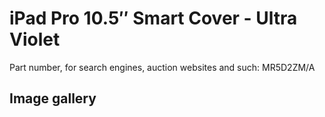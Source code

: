 
# iPad Pro 10.5″ Smart Cover - Ultra Violet

Part number, for search engines, auction websites and such: MR5D2ZM/A

## Image gallery

<div style={{ width: "768px" }}>
  <GalleryComponent
    images={[
      {
        original: "/everysource/MR5D2.webp",
        thumbnail: "/everypreview/MR5D2.webp",
      },
      {
        original: "/everysource/MR5D2_AV1_GOLD.webp",
        thumbnail: "/everypreview/MR5D2_AV1_GOLD.webp",
      },
      {
        original: "/everysource/MR5D2_AV1_ROSEGOLD.webp",
        thumbnail: "/everypreview/MR5D2_AV1_ROSEGOLD.webp",
      },
      {
        original: "/everysource/MR5D2_AV1_SILVER.webp",
        thumbnail: "/everypreview/MR5D2_AV1_SILVER.webp",
      },
      {
        original: "/everysource/MR5D2_AV1_SPACE_GRAY.webp",
        thumbnail: "/everypreview/MR5D2_AV1_SPACE_GRAY.webp",
      },
      {
        original: "/everysource/MR5D2_AV2.webp",
        thumbnail: "/everypreview/MR5D2_AV2.webp",
      },
      {
        original: "/everysource/MR5D2_AV3.webp",
        thumbnail: "/everypreview/MR5D2_AV3.webp",
      }
    ]}
  />
</div>
